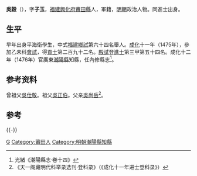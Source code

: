 {{Otheruses|other=名为吴子玉的其他人物|吴子玉}}

'''吳穀'''（{{bd|1447年||？}}），字'''子玉'''，[[福建|福建]][[興化府|興化府]][[莆田縣|莆田縣]]人，軍籍，[[明朝|明朝]]政治人物。同進士出身。

== 生平 ==
早年出身平海衛學生，中式[[福建|福建]][[鄉試|鄉試]]第六十四名舉人。[[成化|成化]]十一年（1475年），參加乙未科[[會試|會試]]，得[[貢士|貢士]]第二百九十二名。[[殿試|殿試]]登[[進士|進士]]第三甲第五十四名。成化十二年（1476年）官廣東[[潮陽縣|潮陽縣]]知縣，任內修縣志<ref>光緒《潮陽縣志·卷十四》</ref>。

==参考资料==
曾祖父[[吳仕敬|吳仕敬]]。祖父[[吳正伯|吳正伯]]。父亲[[吳尚岳|吳尚岳]]<ref>《天一阁藏明代科举录选刊·登科录》（《成化十一年进士登科录》）</ref>。

==参考==
{{reflist}}

{{-}}
{{start box}}
{{s-off}}
{{succession box|[[徐憲_(天順舉人)|徐宪]]|[[張堅|張堅]]|[[廣東|廣東]][[潮陽縣|潮陽縣]][[知县|知县]]|<small>成化十二年（1476年）上任</small>}}
{{end box}}

{{成化十一年乙未科殿試金榜}}

{{Authority control}}

{{DEFAULTSORT:Wu吳}}
[[Category:吳姓|G]]
[[Category:莆田人|Category:莆田人]]
[[Category:明朝潮陽縣知縣|Category:明朝潮陽縣知縣]]